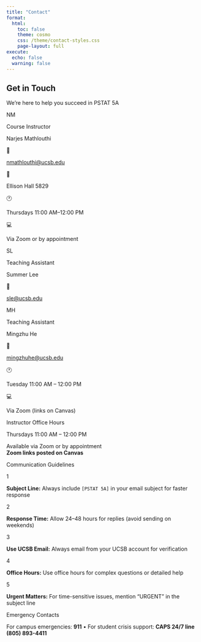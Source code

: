 ```yaml
---
title: "Contact"
format:
  html:
    toc: false
    theme: cosmo
    css: /theme/contact-styles.css
    page-layout: full
execute:
  echo: false
  warning: false
---
```




::: {.hero-section}
::: {.hero-content}
# Get in Touch {.hero-title}
::: {.hero-subtitle}
We're here to help you succeed in PSTAT 5A
:::
:::
:::

::: {.contact-grid}
::: {.contact-card}
::: {.contact-avatar}
NM
:::
::: {.contact-role}
Course Instructor
:::
::: {.contact-name}
Narjes Mathlouthi
:::
::: {.contact-info}
::: {.contact-item}
::: {.contact-icon}
📧
:::
::: {.contact-text}
[nmathlouthi@ucsb.edu](mailto:nmathlouthi@ucsb.edu)
:::
:::

::: {.contact-item}
::: {.contact-icon}
🏢
:::
::: {.contact-text}
Ellison Hall 5829
:::
:::

::: {.contact-item}
::: {.contact-icon}
🕐
:::
::: {.contact-text}
Thursdays 11:00 AM–12:00 PM
:::
:::

::: {.contact-item}
::: {.contact-icon}
💻
:::
::: {.contact-text}
Via Zoom or by appointment
:::
:::
:::
:::

::: {.contact-card}
::: {.contact-avatar}
SL
:::
::: {.contact-role}
Teaching Assistant
:::
::: {.contact-name}
Summer Lee
:::
::: {.contact-info}
::: {.contact-item}
::: {.contact-icon}
📧
:::
::: {.contact-text}
[sle@ucsb.edu](mailto:sle@ucsb.edu)
:::
:::
:::
:::

::: {.contact-card}
::: {.contact-avatar}
MH
:::
::: {.contact-role}
Teaching Assistant
:::
::: {.contact-name}
Mingzhu He
:::
::: {.contact-info}
::: {.contact-item}
::: {.contact-icon}
📧
:::
::: {.contact-text}
[mingzhuhe@ucsb.edu](mailto:mingzhuhe@ucsb.edu)
:::
:::

::: {.contact-item}
::: {.contact-icon}
🕐
:::
::: {.contact-text}
Tuesday 11:00 AM – 12:00 PM
:::
:::

::: {.contact-item}
::: {.contact-icon}
💻
:::
::: {.contact-text}
Via Zoom (links on Canvas)
:::
:::
:::
:::
:::




::: {.office-hours-card}
::: {.office-hours-content}
::: {.office-hours-title}
Instructor Office Hours
:::
::: {.office-hours-time}
Thursdays 11:00 AM – 12:00 PM
:::
::: {.office-hours-note}
  Available via Zoom or by appointment <br>
  **Zoom links posted on Canvas**
:::
:::
:::

::: {.guidelines-card}
::: {.guidelines-title}
Communication Guidelines
:::

::: {.guideline-item}
::: {.guideline-number}
1
:::
::: {.guideline-text}
**Subject Line:** Always include `[PSTAT 5A]` in your email subject for faster response
:::
:::

::: {.guideline-item}
::: {.guideline-number}
2
:::
::: {.guideline-text}
**Response Time:** Allow 24–48 hours for replies (avoid sending on weekends)
:::
:::

::: {.guideline-item}
::: {.guideline-number}
3
:::
::: {.guideline-text}
**Use UCSB Email:** Always email from your UCSB account for verification
:::
:::

::: {.guideline-item}
::: {.guideline-number}
4
:::
::: {.guideline-text}
**Office Hours:** Use office hours for complex questions or detailed help
:::
:::

::: {.guideline-item}
::: {.guideline-number}
5
:::
::: {.guideline-text}
**Urgent Matters:** For time-sensitive issues, mention "URGENT" in the subject line
:::
:::
:::

::: {.emergency-notice}
::: {.emergency-content}
::: {.emergency-title}
Emergency Contacts
:::
::: {.emergency-text}
For campus emergencies: **911** • For student crisis support: **CAPS 24/7 line (805) 893-4411**
:::
:::
:::

```{=html}
<script>
document.addEventListener('DOMContentLoaded', function() {
  // Add click-to-copy functionality for email addresses
  document.querySelectorAll('a[href^="mailto:"]').forEach(email => {
    email.addEventListener('click', function(e) {
      e.preventDefault();
      const emailAddress = this.textContent;
      navigator.clipboard.writeText(emailAddress).then(function() {
        // Visual feedback
        const originalText = email.textContent;
        email.textContent = 'Copied!';
        email.style.color = '#28a745';
        setTimeout(() => {
          email.textContent = originalText;
          email.style.color = '';
        }, 1500);
      });
    });
  });

  // Add scroll animations
  const observerOptions = {
    threshold: 0.1,
    rootMargin: '0px 0px -50px 0px'
  };

  const observer = new IntersectionObserver((entries) => {
    entries.forEach(entry => {
      if (entry.isIntersecting) {
        entry.target.style.opacity = '1';
        entry.target.style.transform = 'translateY(0)';
      }
    });
  }, observerOptions);

  // Observe contact cards
  document.querySelectorAll('.contact-card, .office-hours-card, .guidelines-card').forEach(card => {
    card.style.opacity = '0';
    card.style.transform = 'translateY(30px)';
    card.style.transition = 'all 0.6s ease';
    observer.observe(card);
  });
});
</script>
```
